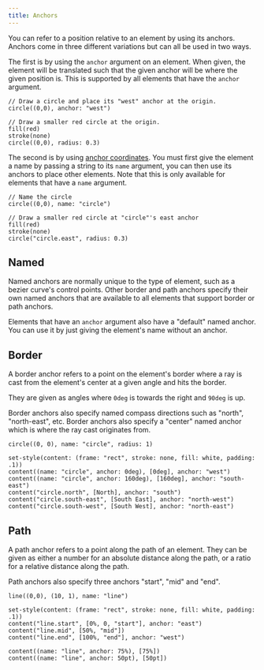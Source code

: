 ```yaml
---
title: Anchors
---
```



You can refer to a position relative to an element by using its anchors. Anchors come in three different variations but can all be used in two ways.

The first is by using the `anchor` argument on an element. When given, the element will be translated such that the given anchor will be where the given position is. This is supported by all elements that have the `anchor` argument.

```typc example
// Draw a circle and place its "west" anchor at the origin.
circle((0,0), anchor: "west")

// Draw a smaller red circle at the origin.
fill(red)
stroke(none)
circle((0,0), radius: 0.3)
```

The second is by using [anchor coordinates](/basics/coordinate-systems#anchor). You must first give the element a name by passing a string to its `name` argument, you can then use its anchors to place other elements. Note that this is only available for elements that have a `name` argument.

```typc example
// Name the circle
circle((0,0), name: "circle")

// Draw a smaller red circle at "circle"'s east anchor
fill(red)
stroke(none)
circle("circle.east", radius: 0.3)
```

## Named

Named anchors are normally unique to the type of element, such as a bezier curve's control points. Other border and path anchors specify their own named anchors that are available to all elements that support border or path anchors.

Elements that have an `anchor` argument also have a "default" named anchor. You can use it by just giving the element's name without an anchor.

## Border

A border anchor refers to a point on the element's border where a ray is cast from the element's center at a given angle and hits the border.

They are given as angles where `0deg` is towards the right and `90deg` is up.

Border anchors also specify named compass directions such as "north", "north-east", etc. Border anchors also specify a "center" named anchor which is where the ray cast originates from.

```typc example
circle((0, 0), name: "circle", radius: 1)

set-style(content: (frame: "rect", stroke: none, fill: white, padding: .1))
content((name: "circle", anchor: 0deg), [0deg], anchor: "west")
content((name: "circle", anchor: 160deg), [160deg], anchor: "south-east")
content("circle.north", [North], anchor: "south")
content("circle.south-east", [South East], anchor: "north-west")
content("circle.south-west", [South West], anchor: "north-east")
```

## Path

A path anchor refers to a point along the path of an element. They can be given as either a <Type>number</Type> for an absolute distance along the path, or a <Type>ratio</Type> for a relative distance along the path.

Path anchors also specify three anchors "start", "mid" and "end".

```typc example
line((0,0), (10, 1), name: "line")

set-style(content: (frame: "rect", stroke: none, fill: white, padding: .1))
content("line.start", [0%, 0, "start"], anchor: "east")
content("line.mid", [50%, "mid"])
content("line.end", [100%, "end"], anchor: "west")

content((name: "line", anchor: 75%), [75%])
content((name: "line", anchor: 50pt), [50pt])
```
